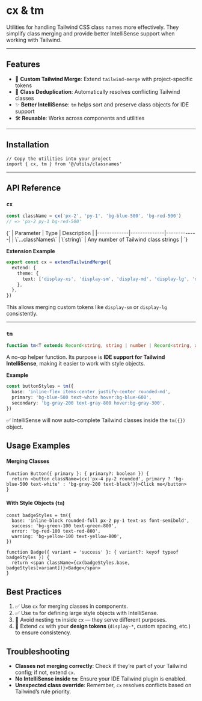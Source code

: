 
<Meta title='helpers/cx-tm' />

# cx & tm

<p>
  Utilities for handling Tailwind CSS class names more effectively. They simplify class merging and provide better IntelliSense support when working with
  Tailwind.
</p>

---

## Features

- 🎨 **Custom Tailwind Merge**: Extend `tailwind-merge` with project-specific tokens
- 🧹 **Class Deduplication**: Automatically resolves conflicting Tailwind classes
- ✨ **Better IntelliSense**: `tm` helps sort and preserve class objects for IDE support
- 🛠 **Reusable**: Works across components and utilities

---

## Installation

```tsx
// Copy the utilities into your project
import { cx, tm } from '@/utils/classnames'
```

---

## API Reference

### **`cx`**

```ts
const className = cx('px-2', 'py-1', 'bg-blue-500', 'bg-red-500')
// => 'px-2 py-1 bg-red-500'
```

<Markdown className='w-full'>
  {`
| Parameter   | Type         | Description |
|-------------|--------------|-------------|
| \`...classNames\` | \`string\` | Any number of Tailwind class strings |
  `}
</Markdown>

**Extension Example**

```ts
export const cx = extendTailwindMerge({
  extend: {
    theme: {
      text: ['display-xs', 'display-sm', 'display-md', 'display-lg', 'display-xl', 'display-2xl'],
    },
  },
})
```

This allows merging custom tokens like `display-sm` or `display-lg` consistently.

---

### **`tm`**

```ts
function tm<T extends Record<string, string | number | Record<string, any>>>(classes: T): T
```

A no-op helper function.
Its purpose is **IDE support for Tailwind IntelliSense**, making it easier to work with style objects.

**Example**

```ts
const buttonStyles = tm({
  base: 'inline-flex items-center justify-center rounded-md',
  primary: 'bg-blue-500 text-white hover:bg-blue-600',
  secondary: 'bg-gray-200 text-gray-800 hover:bg-gray-300',
})
```

✅ IntelliSense will now auto-complete Tailwind classes inside the `tm({})` object.

## Usage Examples

#### **Merging Classes**

```tsx
function Button({ primary }: { primary?: boolean }) {
  return <button className={cx('px-4 py-2 rounded', primary ? 'bg-blue-500 text-white' : 'bg-gray-200 text-black')}>Click me</button>
}
```

#### **With Style Objects (`tm`)**

```tsx
const badgeStyles = tm({
  base: 'inline-block rounded-full px-2 py-1 text-xs font-semibold',
  success: 'bg-green-100 text-green-800',
  error: 'bg-red-100 text-red-800',
  warning: 'bg-yellow-100 text-yellow-800',
})

function Badge({ variant = 'success' }: { variant?: keyof typeof badgeStyles }) {
  return <span className={cx(badgeStyles.base, badgeStyles[variant])}>Badge</span>
}
```

## Best Practices

1. ✅ Use `cx` for merging classes in components.
2. ✅ Use `tm` for defining large style objects with IntelliSense.
3. 🚫 Avoid nesting `tm` inside `cx` — they serve different purposes.
4. 🔧 Extend `cx` with your **design tokens** (`display-*`, custom spacing, etc.) to ensure consistency.

## Troubleshooting

- **Classes not merging correctly**: Check if they’re part of your Tailwind config; if not, extend `cx`.
- **No IntelliSense inside `tm`**: Ensure your IDE Tailwind plugin is enabled.
- **Unexpected class override**: Remember, `cx` resolves conflicts based on Tailwind’s rule priority.
